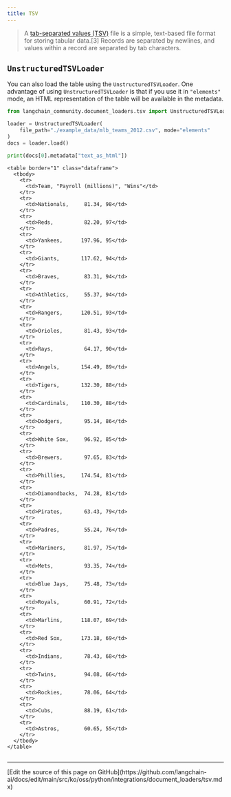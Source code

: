 ```yaml
---
title: TSV
---
```


>A [tab-separated values (TSV)](https://en.wikipedia.org/wiki/Tab-separated_values) file is a simple, text-based file format for storing tabular data.[3] Records are separated by newlines, and values within a record are separated by tab characters.

## `UnstructuredTSVLoader`

You can also load the table using the `UnstructuredTSVLoader`. One advantage of using `UnstructuredTSVLoader` is that if you use it in `"elements"` mode, an HTML representation of the table will be available in the metadata.

```python
from langchain_community.document_loaders.tsv import UnstructuredTSVLoader

loader = UnstructuredTSVLoader(
    file_path="./example_data/mlb_teams_2012.csv", mode="elements"
)
docs = loader.load()

print(docs[0].metadata["text_as_html"])
```

```output
<table border="1" class="dataframe">
  <tbody>
    <tr>
      <td>Team, "Payroll (millions)", "Wins"</td>
    </tr>
    <tr>
      <td>Nationals,     81.34, 98</td>
    </tr>
    <tr>
      <td>Reds,          82.20, 97</td>
    </tr>
    <tr>
      <td>Yankees,      197.96, 95</td>
    </tr>
    <tr>
      <td>Giants,       117.62, 94</td>
    </tr>
    <tr>
      <td>Braves,        83.31, 94</td>
    </tr>
    <tr>
      <td>Athletics,     55.37, 94</td>
    </tr>
    <tr>
      <td>Rangers,      120.51, 93</td>
    </tr>
    <tr>
      <td>Orioles,       81.43, 93</td>
    </tr>
    <tr>
      <td>Rays,          64.17, 90</td>
    </tr>
    <tr>
      <td>Angels,       154.49, 89</td>
    </tr>
    <tr>
      <td>Tigers,       132.30, 88</td>
    </tr>
    <tr>
      <td>Cardinals,    110.30, 88</td>
    </tr>
    <tr>
      <td>Dodgers,       95.14, 86</td>
    </tr>
    <tr>
      <td>White Sox,     96.92, 85</td>
    </tr>
    <tr>
      <td>Brewers,       97.65, 83</td>
    </tr>
    <tr>
      <td>Phillies,     174.54, 81</td>
    </tr>
    <tr>
      <td>Diamondbacks,  74.28, 81</td>
    </tr>
    <tr>
      <td>Pirates,       63.43, 79</td>
    </tr>
    <tr>
      <td>Padres,        55.24, 76</td>
    </tr>
    <tr>
      <td>Mariners,      81.97, 75</td>
    </tr>
    <tr>
      <td>Mets,          93.35, 74</td>
    </tr>
    <tr>
      <td>Blue Jays,     75.48, 73</td>
    </tr>
    <tr>
      <td>Royals,        60.91, 72</td>
    </tr>
    <tr>
      <td>Marlins,      118.07, 69</td>
    </tr>
    <tr>
      <td>Red Sox,      173.18, 69</td>
    </tr>
    <tr>
      <td>Indians,       78.43, 68</td>
    </tr>
    <tr>
      <td>Twins,         94.08, 66</td>
    </tr>
    <tr>
      <td>Rockies,       78.06, 64</td>
    </tr>
    <tr>
      <td>Cubs,          88.19, 61</td>
    </tr>
    <tr>
      <td>Astros,        60.65, 55</td>
    </tr>
  </tbody>
</table>
```

```python

```

---

<Callout icon="pen-to-square" iconType="regular">
  [Edit the source of this page on GitHub](https://github.com/langchain-ai/docs/edit/main/src/ko/oss/python/integrations/document_loaders/tsv.mdx)
</Callout>
